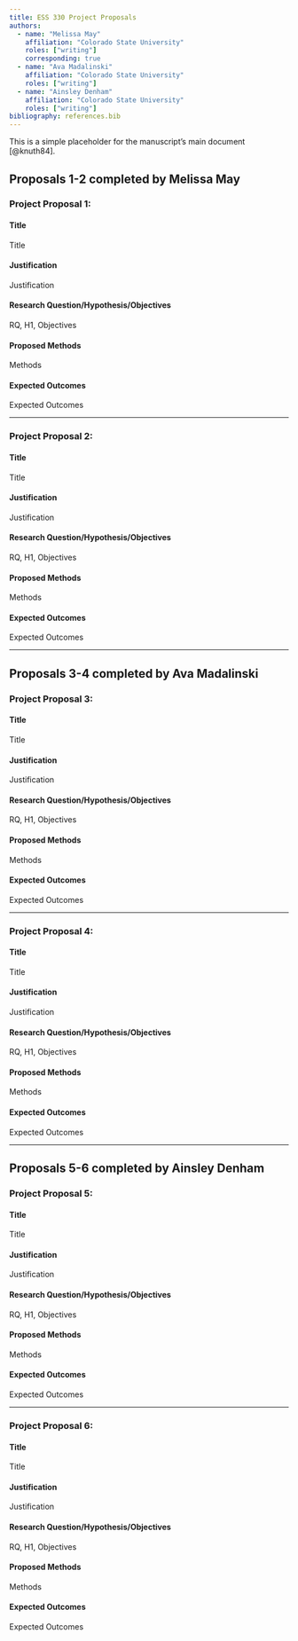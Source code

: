 ```yaml
---
title: ESS 330 Project Proposals
authors:
  - name: "Melissa May"
    affiliation: "Colorado State University"
    roles: ["writing"]
    corresponding: true
  - name: "Ava Madalinski"
    affiliation: "Colorado State University"
    roles: ["writing"]
  - name: "Ainsley Denham"
    affiliation: "Colorado State University"
    roles: ["writing"]
bibliography: references.bib
---
```


This is a simple placeholder for the manuscript's main document [@knuth84].

## **Proposals 1-2 completed by Melissa May**
### **Project Proposal 1:**

#### **Title**
Title

#### **Justification**
Justification

#### **Research Question/Hypothesis/Objectives**
RQ, H1, Objectives

#### **Proposed Methods**
Methods

#### **Expected Outcomes**
Expected Outcomes

---

### **Project Proposal 2:**

#### **Title**
Title

#### **Justification**
Justification

#### **Research Question/Hypothesis/Objectives**
RQ, H1, Objectives

#### **Proposed Methods**
Methods

#### **Expected Outcomes**
Expected Outcomes

---

## **Proposals 3-4 completed by Ava Madalinski**
### **Project Proposal 3:**

#### **Title**
Title

#### **Justification**
Justification

#### **Research Question/Hypothesis/Objectives**
RQ, H1, Objectives

#### **Proposed Methods**
Methods

#### **Expected Outcomes**
Expected Outcomes

---

### **Project Proposal 4:**

#### **Title**
Title

#### **Justification**
Justification

#### **Research Question/Hypothesis/Objectives**
RQ, H1, Objectives

#### **Proposed Methods**
Methods

#### **Expected Outcomes**
Expected Outcomes

---

## **Proposals 5-6 completed by Ainsley Denham**
### **Project Proposal 5:**

#### **Title**
Title

#### **Justification**
Justification

#### **Research Question/Hypothesis/Objectives**
RQ, H1, Objectives

#### **Proposed Methods**
Methods

#### **Expected Outcomes**
Expected Outcomes

---

### **Project Proposal 6:**

#### **Title**
Title

#### **Justification**
Justification

#### **Research Question/Hypothesis/Objectives**
RQ, H1, Objectives

#### **Proposed Methods**
Methods

#### **Expected Outcomes**
Expected Outcomes